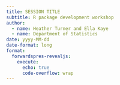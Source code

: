 ```yaml
---
title: SESSION TITLE
subtitle: R package development workshop
author: 
  - name: Heather Turner and Ella Kaye
  - name: Department of Statistics
date: yyyy-MM-dd
date-format: long
format: 
  forwardspres-revealjs:
    execute:
      echo: true
      code-overflow: wrap
---
```


